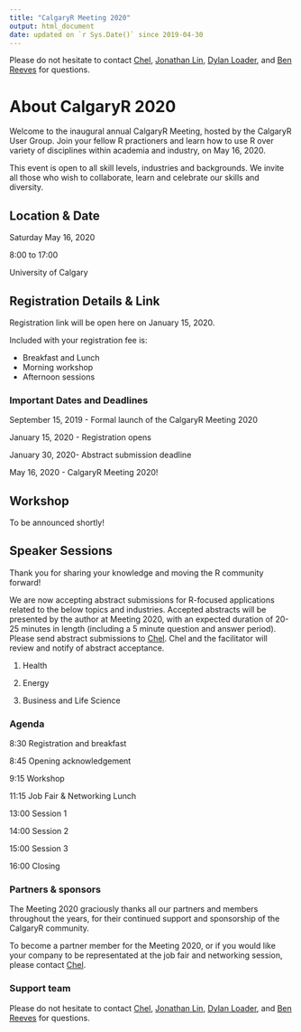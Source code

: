 ```yaml
---
title: "CalgaryR Meeting 2020"
output: html_document
date: updated on `r Sys.Date()` since 2019-04-30 
---
```


Please do not hesitate to contact [Chel](mailto:chelhee.lee@ucalgary.ca), [Jonathan Lin](mailto:hello@jonlin.ca), [Dylan Loader](mailto:dylan.loader1@ucalgary.ca), and [Ben Reeves](mailto:breeves@viewpointgroup.ca) for questions. 

# About CalgaryR 2020

Welcome to the inaugural annual CalgaryR Meeting, hosted by the CalgaryR User Group. Join your fellow R practioners and learn how to use R over variety of disciplines within academia and industry, on May 16, 2020.

This event is open to all skill levels, industries and backgrounds. We invite all those who wish to collaborate, learn and celebrate our skills and diversity.

## Location & Date

Saturday May 16, 2020

8:00 to 17:00

University of Calgary

## Registration Details & Link

Registration link will be open here on January 15, 2020.

Included with your registration fee is:

- Breakfast and Lunch
- Morning workshop
- Afternoon sessions

### Important Dates and Deadlines

September 15, 2019 - Formal launch of the CalgaryR Meeting 2020

January 15, 2020 - Registration opens

January 30, 2020- Abstract submission deadline

May 16, 2020 - CalgaryR Meeting 2020!

## Workshop

To be announced shortly!

## Speaker Sessions

Thank you for sharing your knowledge and moving the R community forward!

We are now accepting abstract submissions for R-focused applications related to the below topics and industries. Accepted abstracts will be presented by the author at Meeting 2020, with an expected duration of 20-25 minutes in length (including a 5 minute question and answer period). Please send abstract submissions to [Chel](mailto:chelhee.lee@ucalgary.ca). Chel and the facilitator will review and notify of abstract acceptance.

1. Health

2. Energy

3. Business and Life Science

### Agenda 

8:30 Registration and breakfast

8:45 Opening acknowledgement

9:15 Workshop 

11:15 Job Fair & Networking Lunch 

13:00 Session 1

14:00 Session 2

15:00 Session 3

16:00 Closing 

### Partners & sponsors 

The Meeting 2020 graciously thanks all our partners and members throughout the years, for their continued support and sponsorship of the CalgaryR community.

To become a partner member for the Meeting 2020, or if you would like your company to be representated at the job fair and networking session, please contact [Chel](mailto:chelhee.lee@ucalgary.ca). 

### Support team

Please do not hesitate to contact [Chel](mailto:chelhee.lee@ucalgary.ca), [Jonathan Lin](mailto:hello@jonlin.ca), [Dylan Loader](mailto:dylan.loader1@ucalgary.ca), and [Ben Reeves](mailto:breeves@viewpointgroup.ca) for questions. 

